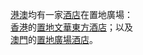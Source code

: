 [[港澳|港澳]]均有一家[[酒店|酒店]]在置地廣場：<br />
[[香港|香港]]的[[置地文華東方酒店|置地文華東方酒店]]；以及<br />
[[澳門|澳門]]的[[置地廣場_(澳門)|置地廣場酒店]]。
{{disambig|Cat=六字地名消歧义}}